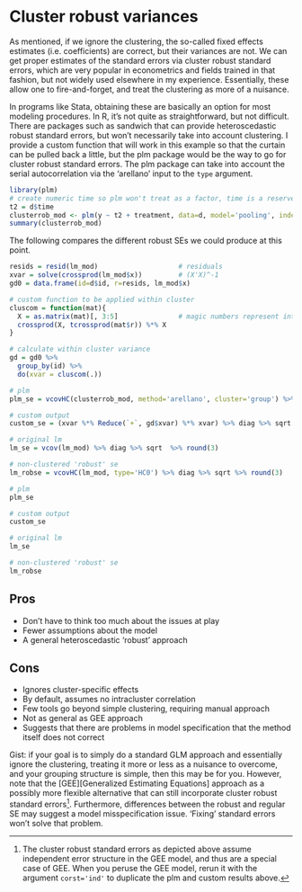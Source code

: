 # Cluster robust variances

As mentioned, if we ignore the clustering, the so-called fixed effects estimates (i.e. coefficients) are correct, but their variances are not.  We can get proper estimates of the standard errors via <span class="emph">cluster robust standard errors</span>, which are very popular in econometrics and fields trained in that fashion, but not widely used elsewhere in my experience.  Essentially, these allow one to fire-and-forget, and treat the clustering as more of a nuisance.

In programs like Stata, obtaining these are basically an option for most modeling procedures. In R, it's not quite as straightforward, but not difficult. There are packages such as <span class="pack">sandwich</span> that can provide heteroscedastic robust standard errors, but won't necessarily take into account clustering. I provide a custom function that will work in this example so that the curtain can be pulled back a little, but the <span class="pack">plm</span> package would be the way to go for cluster robust standard errors.  The <span class="pack">plm</span> package can take into account the serial autocorrelation via the 'arellano' input to the `type` argument.



```r
library(plm)
# create numeric time so plm won't treat as a factor, time is a reserved name in plm
t2 = d$time                   
clusterrob_mod <- plm(y ~ t2 + treatment, data=d, model='pooling', index='id')
summary(clusterrob_mod)
```

The following compares the different robust SEs we could produce at this point.


<div class="fold s">
```r
resids = resid(lm_mod)                    # residuals
xvar = solve(crossprod(lm_mod$x))         # (X'X)^-1
gd0 = data.frame(id=d$id, r=resids, lm_mod$x) 

# custom function to be applied within cluster
cluscom = function(mat){
  X = as.matrix(mat)[, 3:5]               # magic numbers represent int, time and treatment columns
  crossprod(X, tcrossprod(mat$r)) %*% X
}

# calculate within cluster variance
gd = gd0 %>% 
  group_by(id) %>% 
  do(xvar = cluscom(.))

# plm
plm_se = vcovHC(clusterrob_mod, method='arellano', cluster='group') %>% diag %>% sqrt %>% round(3)

# custom output
custom_se = (xvar %*% Reduce(`+`, gd$xvar) %*% xvar) %>% diag %>% sqrt %>% round(3)

# original lm
lm_se = vcov(lm_mod) %>% diag %>% sqrt  %>% round(3)

# non-clustered 'robust' se
lm_robse = vcovHC(lm_mod, type='HC0') %>% diag %>% sqrt %>% round(3)
```
</div>

```r
# plm
plm_se

# custom output
custom_se

# original lm
lm_se

# non-clustered 'robust' se
lm_robse
```



## Pros

- Don't have to think too much about the issues at play
- Fewer assumptions about the model
- A general heteroscedastic 'robust' approach

## Cons

- Ignores cluster-specific effects
- By default, assumes no intracluster correlation
- Few tools go beyond simple clustering, requiring manual approach
- Not as general as GEE approach
- Suggests that there are problems in model specification that the method itself does not correct

Gist: if your goal is to simply do a standard GLM approach and essentially ignore the clustering, treating it more or less as a nuisance to overcome, and your grouping structure is simple, then this may be for you. However, note that the [GEE][Generalized Estimating Equations] approach as a possibly more flexible alternative that can still incorporate cluster robust standard errors[^clusrob_specialcase].  Furthermore, differences between the robust and regular SE may suggest a model misspecification issue. 'Fixing' standard errors won't solve that problem.


[^clusrob_specialcase]: The cluster robust standard errors as depicted above assume independent error structure in the GEE model, and thus are a special case of GEE.  When you peruse the GEE model, rerun it with the argument `corst='ind'` to duplicate the plm and custom results above.